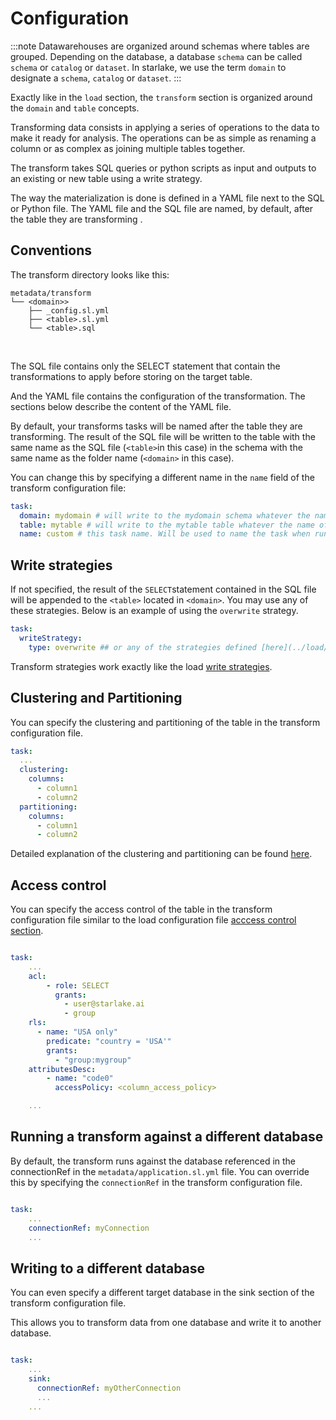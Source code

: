 # Configuration

:::note
Datawarehouses are organized around schemas where tables are grouped.
Depending on the database, a database `schema` can be called `schema` or `catalog` or `dataset`.
In starlake, we use the term `domain` to designate  a `schema`, `catalog` or `dataset`.
:::

Exactly like in the `load` section, the `transform` section is organized around the `domain` and `table` concepts.

Transforming data consists in applying a series of operations to the data to make it ready for analysis.
The operations can be as simple as renaming a column or as complex as joining multiple tables together.

The transform takes SQL queries or python scripts as input and outputs to an existing or new table using a write strategy.

The way the materialization is done is defined in a YAML file next to the SQL or Python file.
The YAML file and the SQL file are named, by default, after the table they are transforming .

## Conventions

The transform directory looks like this:
```plaintext title="transform directory structure"
metadata/transform
└── <domain>>
    ├── _config.sl.yml
    ├── <table>.sl.yml
    └── <table>.sql
```
<br/>

The SQL file contains only the SELECT statement that contain the transformations to apply before storing on the target table.

And the YAML file contains the configuration of the transformation. The sections below describe the content of the YAML file.

By default, your transforms tasks will be named after the table they are transforming. The result of the SQL file will be written to the table with the same name as the SQL file (`<table>`in this case) in the schema with the same name as
the folder name (`<domain>` in this case).

You can change this by specifying a different name in the `name` field of the transform configuration file:

```yaml tile="metadata/transform/<domain>/custom.sl.yml"
task:
  domain: mydomain # will write to the mydomain schema whatever the name of the <domain> folder
  table: mytable # will write to the mytable table whatever the name of the <table> in the filename
  name: custom # this task name. Will be used to name the task when running from the CLI
```


## Write strategies

If not specified, the result of the `SELECT`statement contained in the SQL file will be appended to the `<table>` located in `<domain>`.
You may use any of these strategies. Below is an example of using the `overwrite` strategy.

```yaml tile="metadata/transform/<domain>/<table>.sl.yml"
task:
  writeStrategy:
    type: overwrite ## or any of the strategies defined [here](../load/write-strategies)
```

Transform strategies work exactly like the load [write strategies](../load/write-strategies).


## Clustering and Partitioning

You can specify the clustering and partitioning of the table in the transform configuration file.

```yaml tile="metadata/transform/<domain>/<table>.sl.yml"
task:
  ...
  clustering:
    columns:
      - column1
      - column2
  partitioning:
    columns:
      - column1
      - column2
```

Detailed explanation of the clustering and partitioning can be found [here](../load/sink).


##  Access control

You can specify the access control of the table in the transform configuration file similar to the load configuration file [acccess control section](../load/security).

```yaml tile="metadata/transform/<domain>/<table>.sl.yml"

task:
    ...
    acl:
        - role: SELECT
          grants:
            - user@starlake.ai
            - group
    rls:
      - name: "USA only"
        predicate: "country = 'USA'"
        grants:
          - "group:mygroup"
    attributesDesc:
        - name: "code0"
          accessPolicy: <column_access_policy>

    ...
```


## Running a transform against a different database

By default, the transform runs against the database referenced in the connectionRef in the `metadata/application.sl.yml` file.
You can override this by specifying the `connectionRef` in the transform configuration file.

```yaml tile="metadata/transform/<domain>/<table>.sl.yml"

task:
    ...
    connectionRef: myConnection
    ...

```

## Writing to a different database

You can even specify a different target database in the sink section of the transform configuration file.

This allows you to transform data from one database and write it to another database.

```yaml tile="metadata/transform/<domain>/<table>.sl.yml"

task:
    ...
    sink:
      connectionRef: myOtherConnection
      ...
    ...

```
